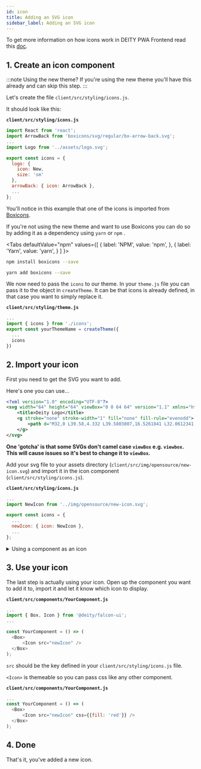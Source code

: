 ```yaml
---
id: icon
title: Adding an SVG icon
sidebar_label: Adding an SVG icon
---
```


To get more information on how icons work in DEITY PWA Frontend read this [doc](/docs/platform/client/theming/icons).

## 1. Create an icon component

:::note Using the new theme?
If you're using the new theme you'll have this already and can skip this step.
:::

Let's create the file `client/src/styling/icons.js`.

It should look like this:

**`client/src/styling/icons.js`**
```js
import React from 'react';
import ArrowBack from 'boxicons/svg/regular/bx-arrow-back.svg';
...
import Logo from '../assets/logo.svg';

export const icons = {
  logo: {
    icon: New,
    size: 'sm'
  },
  arrowBack: { icon: ArrowBack },
  ...
};

```
You'll notice in this example that one of the icons is imported from <a href="https://boxicons.com/" target="_blank" rel="noopener noreferrer">Boxicons</a>.

If you're not using the new theme and want to use Boxicons you can do so by adding it as a dependency using `yarn` or `npm` .


<Tabs
  defaultValue="npm"
  values={[
    { label: 'NPM', value: 'npm', },
    { label: 'Yarn', value: 'yarn', }
  ]
}>
<TabItem value="npm">

```bash
npm install boxicons --save
```

</TabItem>
<TabItem value="yarn">

```bash
yarn add boxicons --save
```

</TabItem>
</Tabs>

We now need to pass the `icons` to our theme. In your `theme.js` file you can pass it to the object in `createTheme`. It can be that icons is already defined, in that case you want to simply replace it.

**`client/src/styling/theme.js`**
```js
...
import { icons } from './icons';
export const yourThemeName = createTheme({
  ...
  icons
})
```

## 2. Import your icon
First you need to get the SVG you want to add.

Here's one you can use...

```xml
<?xml version="1.0" encoding="UTF-8"?>
<svg width="64" height="64" viewBox="0 0 64 64" version="1.1" xmlns="http://www.w3.org/2000/svg" xmlns:xlink="http://www.w3.org/1999/xlink">
    <title>Deity Logo</title>
    <g stroke="none" stroke-width="1" fill="none" fill-rule="evenodd">
        <path d="M32,0 L39.58,4.332 L39.5803807,16.5261841 L32.0612341,12.2982533 L14.9769148,22.0721748 L14.9769148,41.6200179 L32.0561191,51.3939394 L49.1455534,41.6200179 L49.145,9.798 L60,16 L60,48 L32,64 L4,48 L4,16 L32,0 Z M32.1811377,23.3939394 L39.5930308,27.6060606 L39.5930308,36.030303 L32.186267,40.2424242 L24.7743739,36.030303 L24.7743739,27.6060606 L32.1811377,23.3939394 Z" fill="#A0CC3F"></path>
    </g>
</svg>
```

**One 'gotcha' is that some SVGs don't camel case `viewBox` e.g. `viewbox`. This will cause issues so it's best to change it to `viewBox`.**

Add your svg file to your assets directory (`client/src/img/opensource/new-icon.svg`) and import it in the icon component (`client/src/styling/icons.js`).

**`client/src/styling/icons.js`**
```js
...
import NewIcon from '../img/opensource/new-icon.svg';

export const icons = {
  ...
  newIcon: { icon: NewIcon },
  ...
};

```


<details>
<summary>Using a component as an icon</summary>
It's also possible to use images as icons, or any other component.

```js
...
export const icons = {
    ...
    newIcon:  {
        icon: props => <img {...}/>,
        stroke: 'none'
    }
    ...
}
```

</details>

## 3. Use your icon

The last step is actually using your icon. Open up the component you want to add it to, import it and let it know which icon to display.

**`client/src/components/YourComponent.js`**
```js
...
import { Box, Icon } from '@deity/falcon-ui';
...

const YourComponent = () => (
  <Box>
      <Icon src="newIcon" />
  </Box>
);

```
`src` should be the key defined in your `client/src/styling/icons.js` file.

`<Icon>` is themeable so you can pass css like any other component.

**`client/src/components/YourComponent.js`**
```js
...
const YourComponent = () => (
  <Box>
      <Icon src="newIcon" css={{fill: 'red'}} />
  </Box>
);

```

## 4. Done
That's it, you've added a new icon.
